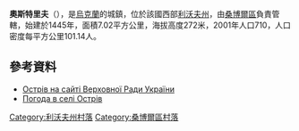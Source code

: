 {{coord|49|37|35|N|23|20|46|E|scale:100000|display=title}}

'''奧斯特里夫'''（{{lang-uk|Острів}}），是[[烏克蘭|烏克蘭]]的城鎮，位於該國西部[[利沃夫州|利沃夫州]]，由[[桑博爾區|桑博爾區]]負責管轄，始建於1445年，面積7.02平方公里，海拔高度272米，2001年人口710，人口密度每平方公里101.14人。

==參考資料==
* [http://w1.c1.rada.gov.ua/pls/z7503/A005?rdat1=14.02.2014&rf7571=20812 Острів на сайті Верховної Ради України] {{Wayback|url=http://w1.c1.rada.gov.ua/pls/z7503/A005?rdat1=14.02.2014&rf7571=20812 |date=20140222003422 }}
* [http://weather.in.ua/ua/l'vovskaja/19253 Погода в селі Острів] {{Wayback|url=http://weather.in.ua/ua/l'vovskaja/19253 |date=20170211155014 }}

[[Category:利沃夫州村落|Category:利沃夫州村落]]
[[Category:桑博爾區村落|Category:桑博爾區村落]]


{{Lviv-geo-stub}}